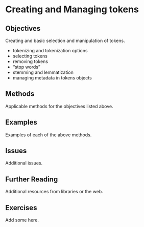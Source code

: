 # Creating and Managing tokens {#quanteda-tokens}

## Objectives

Creating and basic selection and manipulation of tokens.

-   tokenizing and tokenization options
-   selecting tokens
-   removing tokens
-   "stop words"
-   stemming and lemmatization
-   managing metadata in tokens objects

## Methods

Applicable methods for the objectives listed above.

## Examples

Examples of each of the above methods.

## Issues

Additional issues.

## Further Reading

Additional resources from libraries or the web.

## Exercises

Add some here.

